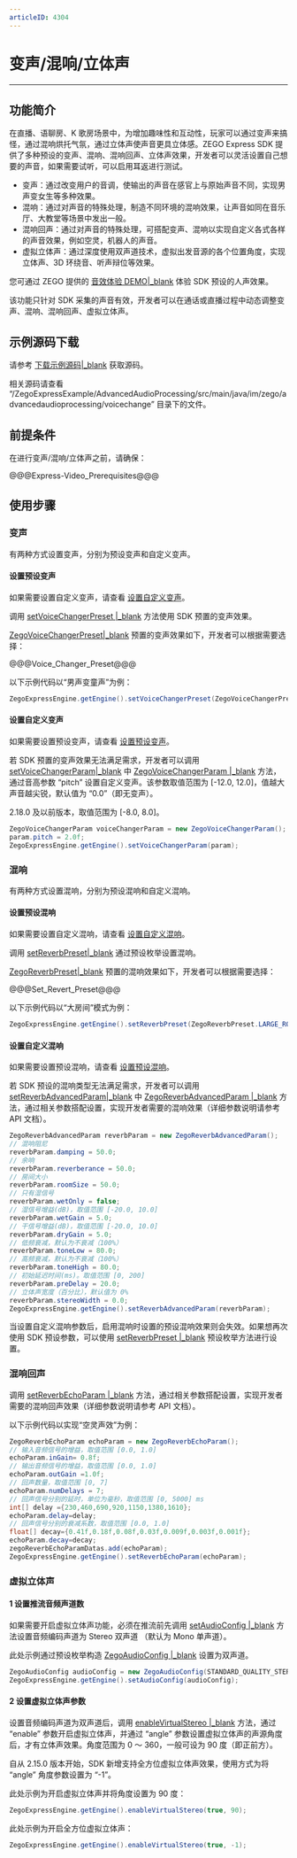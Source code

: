 ```yaml
---
articleID: 4304
---
```

# 变声/混响/立体声

- - -

## 功能简介

在直播、语聊房、K 歌房场景中，为增加趣味性和互动性，玩家可以通过变声来搞怪，通过混响烘托气氛，通过立体声使声音更具立体感。ZEGO Express SDK 提供了多种预设的变声、混响、混响回声、立体声效果，开发者可以灵活设置自己想要的声音，如果需要试听，可以启用耳返进行测试。

* 变声：通过改变用户的音调，使输出的声音在感官上与原始声音不同，实现男声变女生等多种效果。
* 混响：通过对声音的特殊处理，制造不同环境的混响效果，让声音如同在音乐厅、大教堂等场景中发出一般。
* 混响回声：通过对声音的特殊处理，可搭配变声、混响以实现自定义各式各样的声音效果，例如空灵，机器人的声音。
* 虚拟立体声：通过深度使用双声道技术，虚拟出发音源的各个位置角度，实现立体声、3D 环绕音、听声辩位等效果。

您可通过 ZEGO 提供的 [音效体验 DEMO\|_blank](https://www.zego.im/audio-demo) 体验 SDK 预设的人声效果。

<div class="mk-hint">

该功能只针对 SDK 采集的声音有效，开发者可以在通话或直播过程中动态调整变声、混响、混响回声、虚拟立体声。  
</div>


## 示例源码下载

请参考 [下载示例源码\|_blank](!DownloadDemo/DownloadDemo) 获取源码。

相关源码请查看 “/ZegoExpressExample/AdvancedAudioProcessing/src/main/java/im/zego/advancedaudioprocessing/voicechange” 目录下的文件。

## 前提条件

在进行变声/混响/立体声之前，请确保：

@@@Express-Video_Prerequisites@@@


## 使用步骤

### 变声

有两种方式设置变声，分别为预设变声和自定义变声。

#### 设置预设变声

<div class="mk-hint">


如果需要设置自定义变声，请查看 [设置自定义变声](!AudioAdvanced/AudioEffects#4_1_2)。
</div>

调用 [setVoiceChangerPreset \|_blank](/zh/api?doc=Express_Video_SDK_API~Java~class~im-zego-zegoexpress-zego-express-engine#set-voice-changer-preset) 方法使用 SDK 预置的变声效果。

[ZegoVoiceChangerPreset\|_blank](@-ZegoVoiceChangerPreset) 预置的变声效果如下，开发者可以根据需要选择：

@@@Voice_Changer_Preset@@@


以下示例代码以“男声变童声”为例：

```java
ZegoExpressEngine.getEngine().setVoiceChangerPreset(ZegoVoiceChangerPreset.MEN_TO_CHILD);
```

#### 设置自定义变声

<div class="mk-hint">


如果需要设置预设变声，请查看 [设置预设变声](!AudioAdvanced/AudioEffects#4_1_1)。
</div>

若 SDK 预置的变声效果无法满足需求，开发者可以调用 [setVoiceChangerParam\|_blank](@setVoiceChangerParam) 中 [ZegoVoiceChangerParam \|_blank](/zh/api?doc=Express_Video_SDK_API~Java~class~im-zego-zegoexpress-entity-zego-voice-changer-param) 方法，通过音高参数 “pitch” 设置自定义变声。该参数取值范围为 [-12.0, 12.0]，值越大声音越尖锐，默认值为 “0.0”（即无变声）。

<div class=mk-warning>

2.18.0 及以前版本，取值范围为 [-8.0, 8.0]。
</div>

```java
ZegoVoiceChangerParam voiceChangerParam = new ZegoVoiceChangerParam();
param.pitch = 2.0f;
ZegoExpressEngine.getEngine().setVoiceChangerParam(param);
```

### 混响

有两种方式设置混响，分别为预设混响和自定义混响。

#### 设置预设混响

<div class="mk-hint">


如果需要设置自定义混响，请查看 [设置自定义混响](!AudioAdvanced/AudioEffects#4_2_2)。
</div>

调用 [setReverbPreset\|_blank](@setReverbPreset) 通过预设枚举设置混响。

[ZegoReverbPreset\|_blank](@-ZegoReverbPreset) 预置的混响效果如下，开发者可以根据需要选择：

@@@Set_Revert_Preset@@@


以下示例代码以“大房间”模式为例：

```java
ZegoExpressEngine.getEngine().setReverbPreset(ZegoReverbPreset.LARGE_ROOM);
```

#### 设置自定义混响

<div class="mk-hint">


如果需要设置预设混响，请查看 [设置预设混响](!AudioAdvanced/AudioEffects#4_2_1)。
</div>

若 SDK 预设的混响类型无法满足需求，开发者可以调用 [setReverbAdvancedParam\|_blank](@setReverbAdvancedParam) 中 [ZegoReverbAdvancedParam \|_blank](/zh/api?doc=Express_Video_SDK_API~Java_android~class~im-zego-zegoexpress-entity-zego-reverb-advanced-param) 方法，通过相关参数搭配设置，实现开发者需要的混响效果（详细参数说明请参考 API 文档）。

```java
ZegoReverbAdvancedParam reverbParam = new ZegoReverbAdvancedParam();
// 混响阻尼
reverbParam.damping = 50.0;
// 余响
reverbParam.reverberance = 50.0;
// 房间大小
reverbParam.roomSize = 50.0;
// 只有湿信号
reverbParam.wetOnly = false;
// 湿信号增益(dB)，取值范围 [-20.0, 10.0]
reverbParam.wetGain = 5.0;
// 干信号增益(dB)，取值范围 [-20.0, 10.0]
reverbParam.dryGain = 5.0;
// 低频衰减，默认为不衰减（100%）
reverbParam.toneLow = 80.0;
// 高频衰减，默认为不衰减（100%）
reverbParam.toneHigh = 80.0;
// 初始延迟时间(ms)。取值范围 [0, 200]
reverbParam.preDelay = 20.0;
// 立体声宽度（百分比），默认值为 0%
reverbParam.stereoWidth = 0.0;
ZegoExpressEngine.getEngine().setReverbAdvancedParam(reverbParam);
```


<div class="mk-warning">

当设置自定义混响参数后，启用混响时设置的预设混响效果则会失效。如果想再次使用 SDK 预设参数，可以使用 [setReverbPreset \|_blank](/zh/api?doc=Express_Video_SDK_API~java_android~class~ZegoExpressEngine#set-reverb-preset) 预设枚举方法进行设置。
</div>


### 混响回声

调用 [setReverbEchoParam \|_blank](@setReverbEchoParam) 方法，通过相关参数搭配设置，实现开发者需要的混响回声效果（详细参数说明请参考 API 文档）。

以下示例代码以实现“空灵声效”为例：

```java
ZegoReverbEchoParam echoParam = new ZegoReverbEchoParam();
// 输入音频信号的增益，取值范围 [0.0, 1.0]
echoParam.inGain= 0.8f;
// 输出音频信号的增益，取值范围 [0.0, 1.0]
echoParam.outGain =1.0f;
// 回声数量，取值范围 [0, 7]
echoParam.numDelays = 7;
// 回声信号分别的延时，单位为毫秒，取值范围 [0, 5000] ms
int[] delay ={230,460,690,920,1150,1380,1610};
echoParam.delay=delay; 
// 回声信号分别的衰减系数，取值范围 [0.0, 1.0]
float[] decay={0.41f,0.18f,0.08f,0.03f,0.009f,0.003f,0.001f};
echoParam.decay=decay;
zegoReverbEchoParamDatas.add(echoParam);
ZegoExpressEngine.getEngine().setReverbEchoParam(echoParam);
```

### 虚拟立体声

#### 1 设置推流音频声道数

如果需要开启虚拟立体声功能，必须在推流前先调用 [setAudioConfig \|_blank](/zh/api?doc=Express_Video_SDK_API~Java~class~im-zego-zegoexpress-zego-express-engine#set-audio-config) 方法设置音频编码声道为 Stereo 双声道 （默认为 Mono 单声道）。

此处示例通过预设枚举构造 [ZegoAudioConfig \|_blank](/zh/api?doc=Express_Video_SDK_API~Java~class~im-zego-zegoexpress-entity-zego-audio-config) 设置为双声道。

```java
ZegoAudioConfig audioConfig = new ZegoAudioConfig(STANDARD_QUALITY_STEREO);
ZegoExpressEngine.getEngine().setAudioConfig(audioConfig);
```

#### 2 设置虚拟立体声参数

设置音频编码声道为双声道后，调用 [enableVirtualStereo \|_blank](/zh/api?doc=Express_Video_SDK_API~Java~class~im-zego-zegoexpress-zego-express-engine#enable-virtual-stereo) 方法，通过 “enable” 参数开启虚拟立体声，并通过 “angle” 参数设置虚拟立体声的声源角度后，才有立体声效果。角度范围为 0 ～ 360，一般可设为 90 度（即正前方）。

<div class="mk-hint">


自从 2.15.0 版本开始，SDK 新增支持全方位虚拟立体声效果，使用方式为将 “angle” 角度参数设置为 “-1”。
</div>


此处示例为开启虚拟立体声并将角度设置为 90 度：

```java
ZegoExpressEngine.getEngine().enableVirtualStereo(true, 90);
```

此处示例为开启全方位虚拟立体声：

```java
ZegoExpressEngine.getEngine().enableVirtualStereo(true, -1);
```
